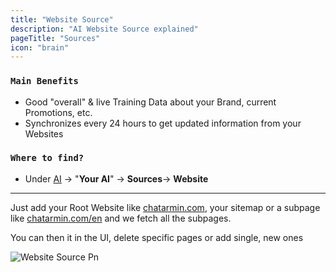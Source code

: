 ```yaml
---
title: "Website Source"
description: "AI Website Source explained"
pageTitle: "Sources"
icon: "brain"
---
```


### `Main Benefits`

- Good "overall" & live Training Data about your Brand, current Promotions, etc.
- Synchronizes every 24 hours to get updated information from your Websites

### `Where to find?`

- Under [AI](https://armin.cx/app/_/ai/agents) -\> "**Your AI**" -\> **Sources**-\> **Website**

---

Just add your Root Website like [chatarmin.com](http://chatarmin.com), your sitemap or a subpage like [chatarmin.com/en](chatarmin.com) and we fetch all the subpages.

You can then it in the UI, delete specific pages or add single, new ones

![Website Source Pn](/images/website_source.png)